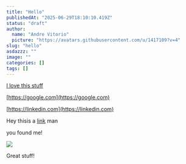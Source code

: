 ```yaml
---
title: "Hello"
publishedAt: "2025-06-29T18:10:10.419Z"
status: "draft"
author:
  name: "Andre Vitorio"
  picture: "https://avatars.githubusercontent.com/u/1417109?v=4"
slug: "hello"
asdazzz: ""
image: ""
categories: []
tags: []
---
```


[I love this stuff](https://iloveyou.com)

[https://google.com](https://google.com)

[https://linkedin.com](https://linkedin.com)

Hey thisis a [link](https://xlin.com) man

you found me!

[![](/images/0acd0607-491a-48e4-8e17-676a81ce4c55-I3OT.webp)](https://monogram.com)

Great stuff!